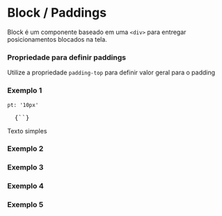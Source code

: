 

<Meta title="Block / Paddings" />

# Block / Paddings

<Space size={3} />

Block é um componente baseado em uma `<div>` para entregar posicionamentos blocados na tela.

<Space size={6} />

### Propriedade para definir paddings

<Space size={3} />

Utilize a propriedade `padding-top` para definir valor geral para o padding

<Space size={6} />

### Exemplo 1

`pt: '10px'`

<pre>
  <CodeBlock>{`<Block pt='10px'></Block>`}</CodeBlock>
</pre>

<Space size={3} />

<ThemeProvider theme={theme}>
  <Block 
    bgColor='primary2'
    fontColor='white'
    pt='10px'>
    Texto simples
  </Block>
</ThemeProvider>

<Space size={6} />

### Exemplo 2

<Space size={6} />

### Exemplo 3

<Space size={6} />

### Exemplo 4

<Space size={6} />

### Exemplo 5